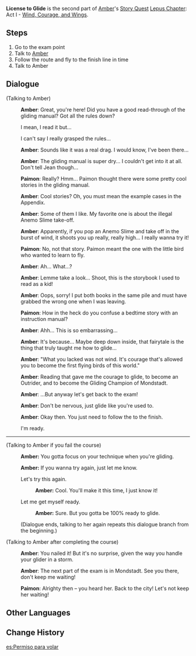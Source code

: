 {{Quest Infobox
|image         = Story Quest Amber A1 License to Glide.png
|id            = 00480
|type          = Story
|chapter       = Lepus Chapter
|actNum        = I
|part          = 2
|act           = Wind, Courage, and Wings
|character     = Amber
|description   = [[Amber]] has specially prepared a gliding exam for you. She has also provided a gliding manual, which she has asked you to read before taking the exam.
|startLocation = [[Galesong Hill]], [[Mondstadt]]
|prev          = Glide With the Wind
|next          = Mondstadt Glider
|exp           = 175
|mora          = 4,375
|other         = {{Card|Adventurer's Experience|2}}{{Card|Fine Enhancement Ore|5}}
|characters    = Amber;Paimon;Traveler
|voiced        = yes
}}
'''License to Glide''' is the second part of [[Amber]]'s [[Story Quest]] [[Lepus Chapter]]: Act I - [[Wind, Courage, and Wings]].

==Steps==
#Go to the exam point
#Talk to [[Amber]]
#Follow the route and fly to the finish line in time
#Talk to Amber

==Dialogue==
{{dialogue start}}
;(Talking to Amber)
:{{A|vo ablq002 2 ambor 01.ogg}} '''Amber''': Great, you're here! Did you have a good read-through of the gliding manual? Got all the rules down?
:{{DIcon}} I mean, I read it but...
:{{DIcon}} I can't say I really grasped the rules...
:{{A|vo ablq002 2 ambor 02.ogg}} '''Amber''': Sounds like it was a real drag. I would know, I've been there...
:{{A|vo ablq002 2 ambor 03.ogg}} '''Amber''': The gliding manual is super dry... I couldn't get into it at all. Don't tell Jean though...
:{{A|vo ablq002 2 paimon 01.ogg}} '''Paimon''': Really? Hmm... Paimon thought there were some pretty cool stories in the gliding manual.
:{{A|vo ablq002 2 ambor 04.ogg}} '''Amber''': Cool stories? Oh, you must mean the example cases in the Appendix.
:{{A|vo ablq002 2 ambor 05.ogg}} '''Amber''': Some of them I like. My favorite one is about the illegal Anemo Slime take-off.
:{{A|vo ablq002 2 ambor 06.ogg}} '''Amber''': Apparently, if you pop an Anemo Slime and take off in the burst of wind, it shoots you up really, really high... I really wanna try it!
:{{A|vo ablq002 2 paimon 02.ogg}} '''Paimon''': No, not that story. Paimon meant the one with the little bird who wanted to learn to fly.
:{{A|vo ablq002 2 ambor 07.ogg}} '''Amber''': Ah... What...?
:{{A|vo ablq002 2 ambor 08.ogg}} '''Amber''': Lemme take a look... Shoot, this is the storybook I used to read as a kid!
:{{A|vo ablq002 2 ambor 09.ogg}} '''Amber''': Oops, sorry! I put both books in the same pile and must have grabbed the wrong one when I was leaving.
:{{A|vo ablq002 2 paimon 03.ogg}} '''Paimon''': How in the heck do you confuse a bedtime story with an instruction manual?
:{{A|vo ablq002 2 ambor 10.ogg}} '''Amber''': Ahh... This is so embarrassing...
:{{A|vo ablq002 2 ambor 11.ogg}} '''Amber''': It's because... Maybe deep down inside, that fairytale is the thing that truly taught me how to glide...
:{{A|vo ablq002 2 ambor 12.ogg}} '''Amber''': "What you lacked was not wind. It's courage that's allowed you to become the first flying birds of this world."
:{{A|vo ablq002 2 ambor 13.ogg}} '''Amber''': Reading that gave me the courage to glide, to become an Outrider, and to become the Gliding Champion of Mondstadt.
:{{A|vo ablq002 2 ambor 14.ogg}} '''Amber''': ...But anyway let's get back to the exam!
:{{A|vo ablq002 2 ambor 15.ogg}} '''Amber''': Don't be nervous, just glide like you're used to.
:{{A|vo ablq002 2 ambor 16.ogg}} '''Amber''': Okay then. You just need to follow the {{Color|buzzword|marked route}} to the finish.
:{{DIcon}} I'm ready.
----
;(Talking to Amber if you fail the course)
:{{A|vo ablq002 4 ambor 01.ogg}} '''Amber:''' You gotta focus on your technique when you're gliding.
:{{A|vo ablq002 4 ambor 02.ogg}} '''Amber:''' If you wanna try again, just let me know.
:{{DIcon}} Let's try this again.
::{{A|vo ablq002 4 ambor 03a.ogg}} '''Amber:''' Cool. You'll make it this time, I just know it!
:{{DIcon}} Let me get myself ready.
::{{A|vo ablq002 4 ambor 03b.ogg}} '''Amber:''' Sure. But you gotta be 100% ready to glide.
:;(Dialogue ends, talking to her again repeats this dialogue branch from the beginning.)

;(Talking to Amber after completing the course)
:{{A|vo ablq002 5 ambor 01.ogg}} '''Amber''': You nailed it! But it's no surprise, given the way you handle your glider in a storm.
:{{A|vo ablq002 5 ambor 02.ogg}} '''Amber''': The next part of the exam is in Mondstadt. See you there, don't keep me waiting!
:{{A|vo ablq002 5 paimon 01.ogg}} '''Paimon''': Alrighty then – you heard her. Back to the city! Let's not keep her waiting!
{{dialogue end}}

==Other Languages==
{{Other Languages
|en      = License to Glide
|zhs     = 飞行的许可
|zhs_rm  = Fēixíng de Xǔkě
|zht     = 飛行的許可
|zht_rm  = Fēixíng de Xǔkě
|zh_tl   = Permit to Glide
|ja      = 飛行免許
|ja_rm   = Hikou Menkyo
|ja_tl   = Flying License
|ko      = 비행 허가
|ko_rm   = 
|ko_tl   = 
|es      = Permiso para volar
|es_tl   = Permit to Glide
|fr      = Permis de planer
|fr_tl   = License to Glide
|ru      = Разрешение на полёт
|ru_tl   = 
|th      = ใบรับรองการร่อนเวหา
|th_rm   = 
|th_tl   = 
|vi      = Bằng Bay Lượn
|vi_tl   = 
|de      = Der Flugschein
|de_tl   = The Pilot License
|id      = Surat Izin Meluncur
|id_tl   = Gliding License
|pt      = Licença de Planagem
|pt_tl   = 
}}

==Change History==
{{Change History|1.0}}
[[es:Permiso para volar]]